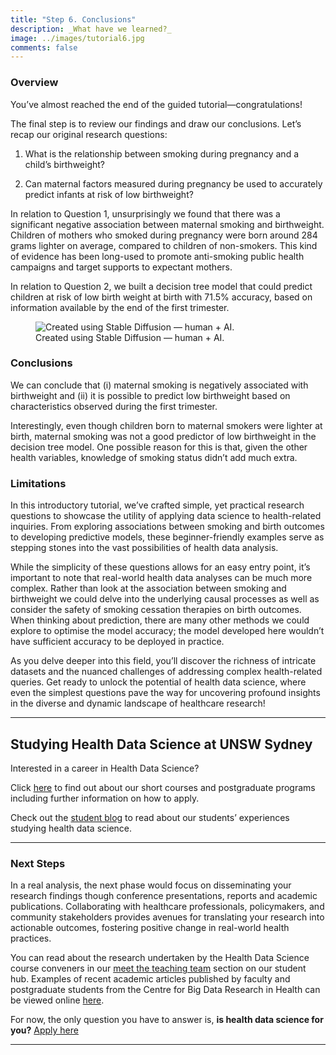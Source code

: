 ```yaml
---
title: "Step 6. Conclusions"
description: _What have we learned?_
image: ../images/tutorial6.jpg
comments: false
---
```


### Overview

You've almost reached the end of the guided tutorial---congratulations! 

The final step is to review our findings and draw our conclusions. Let's recap our original research questions:

1) What is the relationship between smoking during pregnancy and a child's birthweight?

2) Can maternal factors measured during pregnancy be used to accurately predict infants at risk of low birthweight?

In relation to Question 1, unsurprisingly we found that there was a significant negative association between maternal smoking and birthweight. Children of mothers who smoked during pregnancy were born around 284 grams lighter on average, compared to children of non-smokers. This kind of evidence has been long-used to promote anti-smoking public health campaigns and target supports to expectant mothers. 

In relation to Question 2, we built a decision tree model that could predict children at risk of low birth weight at birth with 71.5% accuracy, based on information available by the end of the first trimester. 

![Created using Stable Diffusion --- human + AI.](../images/tutorial6.jpg)

### Conclusions

We can conclude that (i) maternal smoking is negatively associated with birthweight and (ii) it is possible to predict low birthweight based on characteristics observed during the first trimester.

Interestingly, even though children born to maternal smokers were lighter at birth, maternal smoking was not a good predictor of low birthweight in the decision tree model. One possible reason for this is that, given the other health variables, knowledge of smoking status didn't add much extra. 

### Limitations

In this introductory tutorial, we've crafted simple, yet practical research questions to showcase the utility of applying data science to health-related inquiries. From exploring associations between smoking and birth outcomes to developing predictive models, these beginner-friendly examples serve as stepping stones into the vast possibilities of health data analysis.

While the simplicity of these questions allows for an easy entry point, it's important to note that real-world health data analyses can be much more complex. Rather than look at the association between smoking and birthweight we could delve into the underlying causal processes as well as consider the safety of smoking cessation therapies on birth outcomes. When thinking about prediction, there are many other methods we could explore to optimise the model accuracy; the model developed here wouldn't have sufficient accuracy to be deployed in practice. 

As you delve deeper into this field, you'll discover the richness of intricate datasets and the nuanced challenges of addressing complex health-related queries. Get ready to unlock the potential of health data science, where even the simplest questions pave the way for uncovering profound insights in the diverse and dynamic landscape of healthcare research!

*** 

:::: {.callout-pad}
::: {.callout-tip}
## Studying Health Data Science at UNSW Sydney

Interested in a career in Health Data Science?

Click [here](https://www.unsw.edu.au/medicine-health/study-with-us/study-areas/health-data-science) to find out about our short courses and postgraduate programs including further information on how to apply.

Check out the [student blog](https://hds-hub.cbdrh.med.unsw.edu.au/posts.html) to read about our students' experiences studying health data science. 

:::
::::

***

### Next Steps

In a real analysis, the next phase would focus on disseminating your research findings though conference presentations, reports and academic publications. Collaborating with healthcare professionals, policymakers, and community stakeholders provides avenues for translating your research into actionable outcomes, fostering positive change in real-world health practices. 

You can read about the research undertaken by the Health Data Science course conveners in our [meet the teaching team](https://hds-hub.cbdrh.med.unsw.edu.au/people.html) section on our student hub. Examples of recent academic articles published by faculty and postgraduate students from the Centre for Big Data Research in Health can be viewed online [here](https://unsw-primo.hosted.exlibrisgroup.com/primo-explore/search?query=any,contains,a&pfilter=pfilter,exact,articles&tab=default_tab&search_scope=unsworks_search_scope&vid=UNSWORKS&facet=local21,include,Centre%20for%20Big%20Data%20Research&offset=0). 

For now, the only question you have to answer is, **is health data science for you?** [Apply here](https://www.unsw.edu.au/study/how-to-apply)  

***
